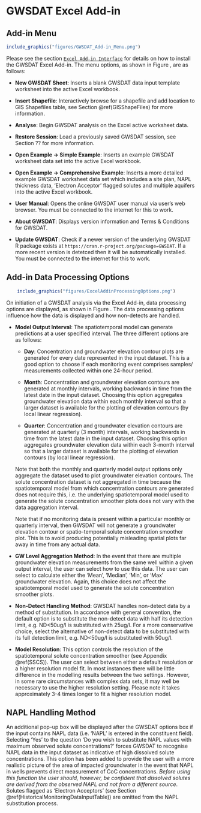 
# GWSDAT Excel Add-in {#DataInputExcelAddin}

## Add-in Menu {#DataInputExcelAddinMenu}

```r
include_graphics("figures/GWSDAT_Add-in_Menu.png")
```

Please see the section [`Excel Add-in Interface`](#ExcelDataEntryInterface) for details on how to install the GWSDAT Excel Add-in. The menu options, as shown in Figure \ref{fig:GWSDATExcelAddinmenu}, are as follows:

* **New GWSDAT Sheet**: Inserts a blank GWSDAT data input template worksheet into the active Excel workbook. 

* **Insert Shapefile**: Interactively browse for a shapefile and add location to GIS Shapefiles table, see Section \@ref(GISShapeFiles) for more information.

* **Analyse**: Begin GWSDAT analysis on the Excel active worksheet data.

* **Restore Session**: Load a previously saved GWSDAT session, see Section ?? for more information.

* **Open Example -$>$ Simple Example**: Inserts an example GWSDAT worksheet data set into the active Excel workbook.

* **Open Example -$>$ Comprehensive Example**: Inserts a more detailed example GWSDAT worksheet data set which includes a site plan, NAPL thickness data, 'Electron Acceptor' flagged solutes and multiple aquifers into the active Excel workbook.

* **User Manual**: Opens the online GWSDAT user manual via user's web browser. You must be connected to the internet for this to work. 

* **About GWSDAT**: Displays version information and Terms & Conditions for GWSDAT.

* **Update GWSDAT**: Check if a newer version of the underlying GWSDAT R package exists at `https://cran.r-project.org/package=GWSDAT`. If a more recent version is detetced then it will be automatically installed. You must be connected to the internet for this to work.  


## Add-in Data Processing Options {#ExcelAddinMenuDataProcessingOptions}

```r
    include_graphics("figures/ExcelAddinProcessingOptions.png")
```
On initiation of a GWSDAT analysis via the Excel Add-in, data processing options are displayed, as shown in Figure \ref{fig:ExcelAddinProcessingOptions}. The data processing options influence how the data is displayed and how non-detects are handled.


* **Model Output Interval**:
The spatiotemporal model can generate predictions at a user specified interval. The three different options are as follows:

  + **Day**: Concentration and groundwater elevation contour plots are generated for every date represented in the input dataset. This is a good option to choose if each monitoring event comprises samples/ measurements collected within one 24-hour period. 

  + **Month**: Concentration and groundwater elevation contours are generated at monthly intervals, working backwards 
in time from the latest date in the input dataset. Choosing this option aggregates groundwater elevation data within each 
monthly interval so that a larger dataset is available for the plotting of elevation contours (by local linear regression). 

  + **Quarter**: Concentration and groundwater elevation contours are generated at quarterly (3 month) intervals, working backwards in time from the latest date in the input dataset. Choosing this option aggregates groundwater elevation data within each 3-month interval so that a larger dataset is available for the plotting of elevation contours (by local linear regression). 

  Note that both the monthly and quarterly model output options only aggregate the dataset used to plot groundwater elevation contours. The solute concentration dataset is not aggregated in time because the spatiotemporal model from which concentration contours are generated does not require this, i.e. the underlying spatiotemporal model used to generate the solute concentration smoother plots does not vary with the data aggregation interval.

  Note that if no monitoring data is present within a particular monthly or quarterly interval, then GWSDAT will not generate a groundwater elevation contour or spatio-temporal solute concentration smoother plot. This is to avoid producing potentially misleading spatial plots far away in time from any actual data.
 
* **GW Level Aggregation Method**: In the event that there are multiple groundwater elevation measurements from the same well within a given output interval, the user can select how to use this data. The user can select to calculate either the 'Mean', 'Median',
'Min', or 'Max' groundwater elevation. Again, this choice does not affect the spatiotemporal model used to generate the solute concentration smoother plots.

* **Non-Detect Handling Method**: GWSDAT handles non-detect data by a method of substitution. In accordance with general convention, the default option is to substitute the non-detect data with half its detection limit, e.g. ND<50ug/l is substituted with 25ug/l. For a more conservative choice, select the alternative of non-detect data to be substituted with its full detection limit, e.g. ND<50ug/l is substituted with 50ug/l. 

* **Model Resolution**: This option controls the resolution of the spatiotemporal solute concentration smoother (see Appendix \@ref(SSCS)). The user can select between either a default resolution or a higher resolution model fit. In most instances there will be little difference in the modelling results between the two settings. However, in some rare circumstances with complex data sets, it may well be necessary to use the higher resolution setting. Please note it takes approximately 3-4 times longer to fit a higher resolution model. 


## NAPL Handling Method {#NAPLHandlingMethod}
An additional pop-up box will be displayed after the GWSDAT options box if the input contains NAPL data (i.e. 'NAPL' is entered in the constituent field). Selecting 'Yes' to the question 'Do you wish to substitute NAPL values with maximum observed solute concentrations?' forces GWSDAT to recognise NAPL data in the input dataset as indicative of high dissolved solute concentrations. This option has been added to provide the user with a more realistic picture of the area of impacted groundwater in the event that NAPL in wells prevents direct measurement of CoC concentrations. *Before using this function the user should, however, be confident that dissolved solutes are derived from the observed NAPL and not from a different source*. Solutes flagged as 'Electron Acceptors' (see Section \@ref(HistoricalMonitoringDataInputTable)) are omitted from the NAPL substitution process.

